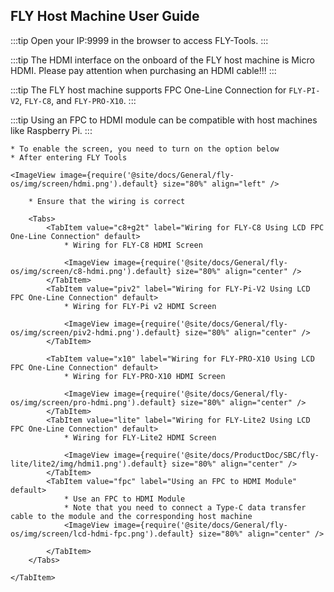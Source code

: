 



## FLY Host Machine User Guide

:::tip
Open your IP:9999 in the browser to access FLY-Tools.
:::

:::tip
The HDMI interface on the onboard of the FLY host machine is Micro HDMI. Please pay attention when purchasing an HDMI cable!!!
:::

:::tip
The FLY host machine supports FPC One-Line Connection for `FLY-PI-V2`, `FLY-C8`, and `FLY-PRO-X10`.
:::

:::tip
Using an FPC to HDMI module can be compatible with host machines like Raspberry Pi.
:::

    * To enable the screen, you need to turn on the option below
    * After entering FLY Tools

    <ImageView image={require('@site/docs/General/fly-os/img/screen/hdmi.png').default} size="80%" align="left" />

<Tabs>
    <TabItem value="HDMI" label="HDMI Wiring" default>

        * Ensure that the wiring is correct

        <Tabs>
            <TabItem value="c8+g2t" label="Wiring for FLY-C8 Using LCD FPC One-Line Connection" default>
                * Wiring for FLY-C8 HDMI Screen

                <ImageView image={require('@site/docs/General/fly-os/img/screen/c8-hdmi.png').default} size="80%" align="center" />
            </TabItem>
            <TabItem value="piv2" label="Wiring for FLY-Pi-V2 Using LCD FPC One-Line Connection" default>
                * Wiring for FLY-Pi v2 HDMI Screen

                <ImageView image={require('@site/docs/General/fly-os/img/screen/piv2-hdmi.png').default} size="80%" align="center" />
            </TabItem>

            <TabItem value="x10" label="Wiring for FLY-PRO-X10 Using LCD FPC One-Line Connection" default>
                * Wiring for FLY-PRO-X10 HDMI Screen

                <ImageView image={require('@site/docs/General/fly-os/img/screen/pro-hdmi.png').default} size="80%" align="center" />
            </TabItem>
            <TabItem value="lite" label="Wiring for FLY-Lite2 Using LCD FPC One-Line Connection" default>
                * Wiring for FLY-Lite2 HDMI Screen

                <ImageView image={require('@site/docs/ProductDoc/SBC/fly-lite/lite2/img/hdmi1.png').default} size="80%" align="center" />
            </TabItem>
            <TabItem value="fpc" label="Using an FPC to HDMI Module" default>
                * Use an FPC to HDMI Module
                * Note that you need to connect a Type-C data transfer cable to the module and the corresponding host machine
                <ImageView image={require('@site/docs/General/fly-os/img/screen/lcd-hdmi-fpc.png').default} size="80%" align="center" />

            </TabItem>
        </Tabs>

    </TabItem>
</Tabs>